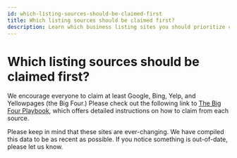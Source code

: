 ```yaml
---
id: which-listing-sources-should-be-claimed-first
title: Which listing sources should be claimed first?
description: Learn which business listing sites you should prioritize claiming for your business.
---
```


# Which listing sources should be claimed first?

We encourage everyone to claim at least Google, Bing, Yelp, and Yellowpages (the Big Four.) Please check out the following link to [The Big Four Playbook](/files/listing-sync-pro/The_Big_4_Playbook.pdf), which offers detailed instructions on how to claim from each source.

Please keep in mind that these sites are ever-changing. We have compiled this data to be as recent as possible. If you notice something is out-of-date, please let us know.